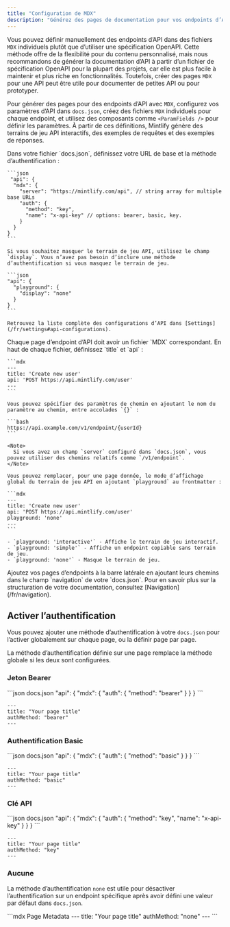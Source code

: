 ```yaml
---
title: "Configuration de MDX"
description: "Générez des pages de documentation pour vos endpoints d’API avec `MDX`"
---
```


Vous pouvez définir manuellement des endpoints d’API dans des fichiers `MDX` individuels plutôt que d’utiliser une spécification OpenAPI. Cette méthode offre de la flexibilité pour du contenu personnalisé, mais nous recommandons de générer la documentation d’API à partir d’un fichier de spécification OpenAPI pour la plupart des projets, car elle est plus facile à maintenir et plus riche en fonctionnalités. Toutefois, créer des pages `MDX` pour une API peut être utile pour documenter de petites API ou pour prototyper.

Pour générer des pages pour des endpoints d’API avec `MDX`, configurez vos paramètres d’API dans `docs.json`, créez des fichiers `MDX` individuels pour chaque endpoint, et utilisez des composants comme `<ParamFields />` pour définir les paramètres. À partir de ces définitions, Mintlify génère des terrains de jeu API interactifs, des exemples de requêtes et des exemples de réponses.

<Steps>
  <Step title="Configurez votre API">
    Dans votre fichier `docs.json`, définissez votre URL de base et la méthode d’authentification :

    ```json
     "api": {
      "mdx": {
        "server": "https://mintlify.com/api", // string array for multiple base URLs
        "auth": {
          "method": "key",
          "name": "x-api-key" // options: bearer, basic, key.
        }
      }
    }
    ```

    Si vous souhaitez masquer le terrain de jeu API, utilisez le champ `display`. Vous n’avez pas besoin d’inclure une méthode d’authentification si vous masquez le terrain de jeu.

    ```json
    "api": {
      "playground": {
        "display": "none"
      }
    }
    ```

    Retrouvez la liste complète des configurations d’API dans [Settings](/fr/settings#api-configurations).
  </Step>

  <Step title="Créez vos pages d’endpoints">
    Chaque page d’endpoint d’API doit avoir un fichier `MDX` correspondant. En haut de chaque fichier, définissez `title` et `api` :

    ```mdx
    ---
    title: 'Create new user'
    api: 'POST https://api.mintlify.com/user'
    ---
    ```

    Vous pouvez spécifier des paramètres de chemin en ajoutant le nom du paramètre au chemin, entre accolades `{}` :

    ```bash
    https://api.example.com/v1/endpoint/{userId}
    ```

    <Note>
      Si vous avez un champ `server` configuré dans `docs.json`, vous pouvez utiliser des chemins relatifs comme `/v1/endpoint`.
    </Note>

    Vous pouvez remplacer, pour une page donnée, le mode d’affichage global du terrain de jeu API en ajoutant `playground` au frontmatter :

    ```mdx
    ---
    title: 'Create new user'
    api: 'POST https://api.mintlify.com/user'
    playground: 'none'
    ---
    ```

    - `playground: 'interactive'` - Affiche le terrain de jeu interactif.
    - `playground: 'simple'` - Affiche un endpoint copiable sans terrain de jeu.
    - `playground: 'none'` - Masque le terrain de jeu.
  </Step>

  <Step title="Ajoutez vos endpoints à votre documentation">
    Ajoutez vos pages d’endpoints à la barre latérale en ajoutant leurs chemins dans le champ `navigation` de votre `docs.json`. Pour en savoir plus sur la structuration de votre documentation, consultez [Navigation](/fr/navigation).
  </Step>
</Steps>

## Activer l’authentification

Vous pouvez ajouter une méthode d’authentification à votre `docs.json` pour l’activer globalement sur chaque page, ou la définir page par page.

La méthode d’authentification définie sur une page remplace la méthode globale si les deux sont configurées.

### Jeton Bearer

<CodeGroup>
  ```json docs.json
  "api": {
      "mdx": {
        "auth": {
          "method": "bearer"
        }
      }
  }
  ```

  ```mdx Page Metadata
  ---
  title: "Your page title"
  authMethod: "bearer"
  ---
  ```
</CodeGroup>

### Authentification Basic

<CodeGroup>
  ```json docs.json
  "api": {
      "mdx": {
        "auth": {
          "method": "basic"
        }
      }
  }
  ```

  ```mdx Page Metadata
  ---
  title: "Your page title"
  authMethod: "basic"
  ---
  ```
</CodeGroup>

### Clé API

<CodeGroup>
  ```json docs.json
  "api": {
      "mdx": {
        "auth": {
          "method": "key",
          "name": "x-api-key"
        }
      }
  }
  ```

  ```mdx Page Metadata
  ---
  title: "Your page title"
  authMethod: "key"
  ---
  ```
</CodeGroup>

### Aucune

La méthode d’authentification `none` est utile pour désactiver l’authentification sur un endpoint spécifique après avoir défini une valeur par défaut dans `docs.json`.

<CodeGroup>
  ```mdx Page Metadata
  ---
  title: "Your page title"
  authMethod: "none"
  ---
  ```
</CodeGroup>
